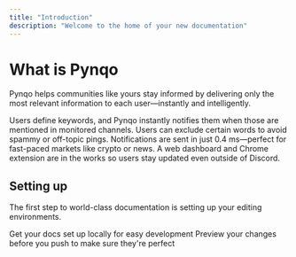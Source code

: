 ```yaml
---
title: "Introduction"
description: "Welcome to the home of your new documentation"
---
```


# What is Pynqo

Pynqo helps communities like yours stay informed by delivering only the most relevant information to each user—instantly and intelligently.

<CardGroup cols={2}>
  <Card title="Real-Time Keyword Alerts" icon="bell" href="https://pynqo.com">
    Users define keywords, and Pynqo instantly notifies them when those are mentioned in monitored channels.
  </Card>
  <Card title="Exclude Irrelevant Terms" icon="filter" href="https://pynqo.com">
    Users can exclude certain words to avoid spammy or off-topic pings.
  </Card>
</CardGroup>

<CardGroup cols={2}>
  <Card title="Blazing Fast Delivery" icon="rocket" href="https://pynqo.com">
    Notifications are sent in just 0.4 ms—perfect for fast-paced markets like crypto or news.
  </Card>
  <Card title="Cross-Platform Expansion" icon="desktop" href="https://pynqo.com">
    A web dashboard and Chrome extension are in the works so users stay updated even outside of Discord.
  </Card>
</CardGroup>

## Setting up

The first step to world-class documentation is setting up your editing environments.

<CardGroup cols={2}>
  <Card title="Edit Your Docs" icon="pen-to-square" href="https://mintlify.com/docs/quickstart">
    Get your docs set up locally for easy development
  </Card>
  <Card title="Preview Changes" icon="image" href="https://mintlify.com/docs/development">
    Preview your changes before you push to make sure they're perfect
  </Card>
</CardGroup>
